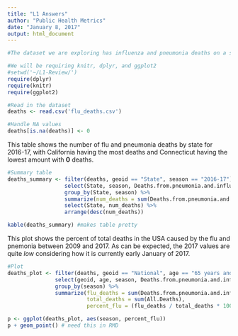 ```yaml
---
title: "L1 Answers"
author: "Public Health Metrics"
date: "January 8, 2017"
output: html_document
---
```


```r
#The dataset we are exploring has influenza and pneumonia deaths on a state and national level, over time. 

#We will be requiring knitr, dplyr, and ggplot2
#setwd('~/L1-Review/')
require(dplyr)
require(knitr)
require(ggplot2)

#Read in the dataset
deaths <- read.csv('flu_deaths.csv')

#Handle NA values
deaths[is.na(deaths)] <- 0

```

This table shows the number of flu and pneumonia deaths by state for 2016-17, with California having the most deaths and Connecticut having the lowest amount with **0** deaths.

```r

#Summary table
deaths_summary <- filter(deaths, geoid == "State", season == "2016-17") %>%
                  select(State, season, Deaths.from.pneumonia.and.influenza) %>%
                  group_by(State, season) %>%
                  summarize(num_deaths = sum(Deaths.from.pneumonia.and.influenza)) %>%
                  select(State, num_deaths) %>%
                  arrange(desc(num_deaths))

kable(deaths_summary) #makes table pretty

```

This plot shows the percent of total deaths in the USA caused by the flu and pnemonia between 2009 and 2017. As can be expected, the 2017 values are quite *low* considering how it is currently early January of 2017.

```r

#Plot
deaths_plot <- filter(deaths, geoid == "National", age == "65 years and older") %>%
               select(geoid, age, season, Deaths.from.pneumonia.and.influenza, All.Deaths) %>%
               group_by(season) %>%
               summarize(flu_deaths = sum(Deaths.from.pneumonia.and.influenza), 
                         total_deaths = sum(All.Deaths), 
                         percent_flu = (flu_deaths / total_deaths * 100))

p <- ggplot(deaths_plot, aes(season, percent_flu))
p + geom_point() # need this in RMD

```
